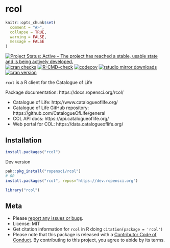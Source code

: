 rcol
====

```r
knitr::opts_chunk$set(
  comment = "#>",
  collapse = TRUE,
  warning = FALSE,
  message = FALSE
)
```

<!-- README.md is generated from README.Rmd. Please edit that file -->

[![Project Status: Active – The project has reached a stable, usable state and is being actively developed.](https://www.repostatus.org/badges/latest/active.svg)](https://www.repostatus.org/#active)
[![cran checks](https://cranchecks.info/badges/worst/rcol)](https://cranchecks.info/pkgs/rcol)
[![R-CMD-check](https://github.com/ropensci/rcol/workflows/R-CMD-check/badge.svg)](https://github.com/ropensci/rcol/actions)
[![codecov](https://codecov.io/gh/ropensci/rcol/branch/master/graph/badge.svg)](https://codecov.io/gh/ropensci/rcol)
[![rstudio mirror downloads](https://cranlogs.r-pkg.org/badges/rcol)](https://github.com/r-hub/cranlogs.app)
[![cran version](https://www.r-pkg.org/badges/version/rcol)](https://cran.r-project.org/package=rcol)

`rcol` is a R client for the Catalogue of Life

Package documentation: https://docs.ropensci.org/rcol/

* Catalogue of Life: http://www.catalogueoflife.org/
* Catalogue of Life GitHub repository: https://github.com/CatalogueOfLife/general
* COL API docs: https://api.catalogueoflife.org/
* Web portal for COL: https://data.catalogueoflife.org/

## Installation

```r
install.packages("rcol")
```

Dev version

```r
pak::pkg_install("ropensci/rcol")
# OR
install.packages("rcol", repos="https://dev.ropensci.org")
```

```r
library("rcol")
```

## Meta

* Please [report any issues or bugs](https://github.com/ropensci/rcol/issues).
* License: MIT
* Get citation information for `rcol` in R doing `citation(package = 'rcol')`
* Please note that this package is released with a [Contributor Code of Conduct](https://ropensci.org/code-of-conduct/). By contributing to this project, you agree to abide by its terms.
